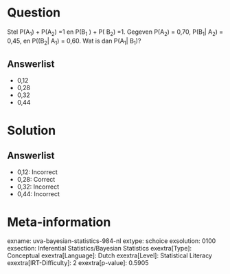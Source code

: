 Question
========

Stel P(A~1~) + P(A~2~) =1 en P(B~1~ ) + P( B~2~) =1. Gegeven P(A~2~) =
0,70, P(B~1~\| A~2~) = 0,45, en P((B~2~\| A~1~) = 0,60. Wat is dan
P(A~1~\| B~1~)?

Answerlist
----------

* 0,12
* 0,28
* 0,32
* 0,44

Solution
========

Answerlist
----------

* 0,12: Incorrect
* 0,28: Correct
* 0,32: Incorrect
* 0,44: Incorrect

Meta-information
================
exname: uva-bayesian-statistics-984-nl
extype: schoice
exsolution: 0100
exsection: Inferential Statistics/Bayesian Statistics
exextra[Type]: Conceptual
exextra[Language]: Dutch
exextra[Level]: Statistical Literacy
exextra[IRT-Difficulty]: 2
exextra[p-value]: 0.5905
